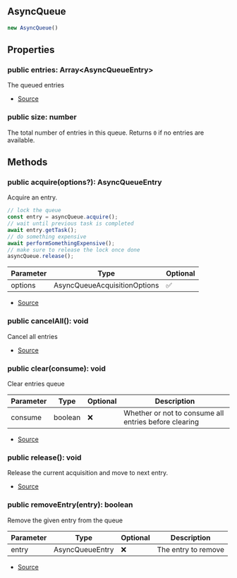 ## AsyncQueue


```typescript
new AsyncQueue()
```


## Properties
### public entries: Array\<AsyncQueueEntry>
The queued entries

- [Source](https://github.com/Androz2091/discord-player/blob/fe42dd7/packages/discord-player/src/utils/AsyncQueue.ts#L14)
### public size: number
The total number of entries in this queue. Returns `0` if no entries are available.

## Methods
### public acquire(options?): AsyncQueueEntry
Acquire an entry.

```typescript
// lock the queue
const entry = asyncQueue.acquire();
// wait until previous task is completed
await entry.getTask();
// do something expensive
await performSomethingExpensive();
// make sure to release the lock once done
asyncQueue.release();
```



| Parameter | Type | Optional |
| ----------- | ----------- | ----------- |
| options | AsyncQueueAcquisitionOptions | ✅ |


- [Source](https://github.com/Androz2091/discord-player/blob/fe42dd7/packages/discord-player/src/utils/AsyncQueue.ts#L49)
### public cancelAll(): void
Cancel all entries



- [Source](https://github.com/Androz2091/discord-player/blob/fe42dd7/packages/discord-player/src/utils/AsyncQueue.ts#L75)
### public clear(consume): void
Clear entries queue



| Parameter | Type | Optional | Description |
| ----------- | ----------- | ----------- | ----------- |
| consume | boolean | ❌ | Whether or not to consume all entries before clearing |


- [Source](https://github.com/Androz2091/discord-player/blob/fe42dd7/packages/discord-player/src/utils/AsyncQueue.ts#L20)
### public release(): void
Release the current acquisition and move to next entry.



- [Source](https://github.com/Androz2091/discord-player/blob/fe42dd7/packages/discord-player/src/utils/AsyncQueue.ts#L65)
### public removeEntry(entry): boolean
Remove the given entry from the queue



| Parameter | Type | Optional | Description |
| ----------- | ----------- | ----------- | ----------- |
| entry | AsyncQueueEntry | ❌ | The entry to remove |


- [Source](https://github.com/Androz2091/discord-player/blob/fe42dd7/packages/discord-player/src/utils/AsyncQueue.ts#L83)